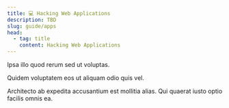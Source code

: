 ```yaml
---
title: 💻 Hacking Web Applications
description: TBD
slug: guide/apps
head:
  - tag: title
    content: Hacking Web Applications
---
```



Ipsa illo quod rerum sed ut voluptas.

Quidem voluptatem eos ut aliquam odio quis vel.

Architecto ab expedita accusantium est mollitia alias. Qui quaerat iusto optio facilis omnis ea.
